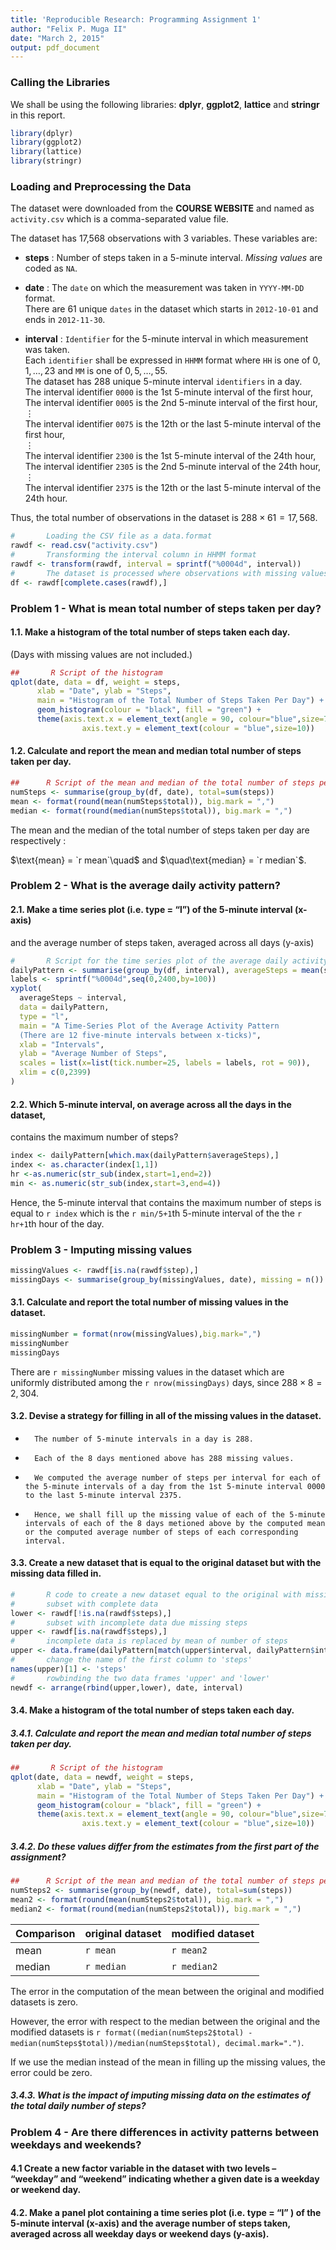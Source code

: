 ```yaml
---
title: 'Reproducible Research: Programming Assignment 1'
author: "Felix P. Muga II"
date: "March 2, 2015"
output: pdf_document
---
```

###     Calling the Libraries

We shall be using the following libraries: **dplyr**, **ggplot2**, **lattice** and **stringr** in this report.
        
```r
library(dplyr)
library(ggplot2)
library(lattice)
library(stringr)
```


###      Loading and Preprocessing the Data

The dataset were downloaded from the **COURSE WEBSITE** and named as `activity.csv` which is a comma-separated value file.

The dataset has 17,568 observations with 3 variables. These variables are:

* **steps** : Number of steps taken in a 5-minute interval.  *Missing values* are coded as `NA`.

* **date** :  The `date` on which the measurement was taken in `YYYY-MM-DD` format.  
There are 61 unique `dates` in the dataset which starts in `2012-10-01` and ends in `2012-11-30`.

* **interval** : `Identifier` for the 5-minute interval in which measurement was taken.  
Each `identifier` shall be expressed in `HHMM` format where `HH` is one of  $0,1,\ldots,23$ and `MM` is one of $0, 5,\ldots, 55$.   
The dataset has 288 unique 5-minute interval `identifiers` in a day.  
The interval identifier `0000` is the 1st 5-minute interval of the first hour,   
The interval identifier `0005` is the 2nd 5-minute interval of the first hour,  
$\vdots$   
The interval identifier `0075` is the 12th or the last 5-minute interval of the first hour,   
$\vdots$   
The interval identifier `2300` is the 1st 5-minute interval of the 24th hour,  
The interval identifier `2305` is the 2nd 5-minute interval of the 24th hour,  
$\vdots$   
The interval identifier `2375` is the 12th or the last 5-minute interval of the 24th hour.  

Thus, the total number of observations in the dataset is $288 \times 61 = 17,568$.


```r
#       Loading the CSV file as a data.format
rawdf <- read.csv("activity.csv")
#       Transforming the interval column in HHMM format
rawdf <- transform(rawdf, interval = sprintf("%0004d", interval))
#       The dataset is processed where observations with missing values are removed.
df <- rawdf[complete.cases(rawdf),]
```


###     Problem 1 - What is mean total number of steps taken per day?

####    1.1.  Make a histogram of the total number of steps taken each day.    
(Days with missing values are not included.)
        
```r
##       R Script of the histogram      
qplot(date, data = df, weight = steps, 
      xlab = "Date", ylab = "Steps", 
      main = "Histogram of the Total Number of Steps Taken Per Day") + 
      geom_histogram(colour = "black", fill = "green") + 
      theme(axis.text.x = element_text(angle = 90, colour="blue",size=7),
                axis.text.y = element_text(colour = "blue",size=10))
```

####    1.2. Calculate and report the mean and median total number of steps taken per day.
        
```r
##      R Script of the mean and median of the total number of steps per day
numSteps <- summarise(group_by(df, date), total=sum(steps))
mean <- format(round(mean(numSteps$total)), big.mark = ",")
median <- format(round(median(numSteps$total)), big.mark = ",")
```
The mean and the median of the total number of steps taken per day are
respectively : 

$\text{mean} = `r mean`\quad$   and   $\quad\text{median} = `r median`$.

### Problem 2 - What is the average daily activity pattern?

####    2.1.  Make a time series plot (i.e. type = "l") of the 5-minute interval (x-axis) 
and the average number of steps taken, averaged across all days (y-axis)
```r
#       R Script for the time series plot of the average daily activity pattern
dailyPattern <- summarise(group_by(df, interval), averageSteps = mean(steps)) 
labels <- sprintf("%0004d",seq(0,2400,by=100))
xyplot(
  averageSteps ~ interval,
  data = dailyPattern,
  type = "l",
  main = "A Time-Series Plot of the Average Activity Pattern
  (There are 12 five-minute intervals between x-ticks)",
  xlab = "Intervals",
  ylab = "Average Number of Steps",
  scales = list(x=list(tick.number=25, labels = labels, rot = 90)),
  xlim = c(0,2399)
)
```

####    2.2.  Which 5-minute interval, on average across all the days in the dataset, 
contains the maximum number of steps?


```r
index <- dailyPattern[which.max(dailyPattern$averageSteps),]
index <- as.character(index[1,1])
hr <-as.numeric(str_sub(index,start=1,end=2))
min <- as.numeric(str_sub(index,start=3,end=4))
```
Hence, the 5-minute interval that contains the maximum number of steps is equal to `r index` which is the `r min/5+1`th 5-minute interval of the the `r hr+1`th hour of the day.


###     Problem 3 - Imputing missing values

```r
missingValues <- rawdf[is.na(rawdf$step),]
missingDays <- summarise(group_by(missingValues, date), missing = n())
```

####    3.1. Calculate and report the total number of missing values in the dataset.

```r
missingNumber = format(nrow(missingValues),big.mark=",")
missingNumber
missingDays
```
There are `r missingNumber` missing values in the dataset which are uniformly distributed among the `r nrow(missingDays)` days, since $288 \times 8 = 2,304$. 


####    3.2. Devise a strategy for filling in all of the missing values in the dataset. 
   
*       The number of 5-minute intervals in a day is 288.

*       Each of the 8 days mentioned above has 288 missing values.

*       We computed the average number of steps per interval for each of the 5-minute intervals of a day from the 1st 5-minute interval 0000 to the last 5-minute interval 2375.

*       Hence, we shall fill up the missing value of each of the 5-minute intervals of each of the 8 days metioned above by the computed mean or the computed average number of steps of each corresponding interval.


####     3.3. Create a new dataset that is equal to the original dataset but with the missing data filled in.

```r
#       R code to create a new dataset equal to the original with missing data supplied.
#       subset with complete data
lower <- rawdf[!is.na(rawdf$steps),]
#       subset with incomplete data due missing steps
upper <- rawdf[is.na(rawdf$steps),]
#       incomplete data is replaced by mean of number of steps 
upper <- data.frame(dailyPattern[match(upper$interval, dailyPattern$interval),2],select(upper, -steps))
#       change the name of the first column to 'steps'     
names(upper)[1] <- 'steps'
#       rowbinding the two data frames 'upper' and 'lower'
newdf <- arrange(rbind(upper,lower), date, interval)
```

####     3.4. Make a histogram of the total number of steps taken each day.

#####   3.4.1. Calculate and report the mean and median total number of steps taken per day. 

```r
##       R Script of the histogram      
qplot(date, data = newdf, weight = steps, 
      xlab = "Date", ylab = "Steps", 
      main = "Histogram of the Total Number of Steps Taken Per Day") + 
      geom_histogram(colour = "black", fill = "green") + 
      theme(axis.text.x = element_text(angle = 90, colour="blue",size=7),
                axis.text.y = element_text(colour = "blue",size=10))
```

#####   3.4.2. Do these values differ from the estimates from the first part of the assignment? 
```r
##      R Script of the mean and median of the total number of steps per day
numSteps2 <- summarise(group_by(newdf, date), total=sum(steps))
mean2 <- format(round(mean(numSteps2$total)), big.mark = ",")
median2 <- format(round(median(numSteps2$total)), big.mark = ",")
```                  

Comparison | original dataset | modified dataset              
--------|------------------|-----------------          
mean    |     `r mean`     |  `r mean2`                     |                  |                                   
median  |   `r median`     |  `r median2`                    

The error in the computation of the mean between the original  and modified datasets is zero.

However, the error with respect to the median between the original and the modified datasets is 
`r format((median(numSteps2$total) - 
median(numSteps$total))/median(numSteps$total), decimal.mark=".")`.

If we use the median instead of the mean in filling up the missing values,
the error could be zero.


#####   3.4.3. What is the impact of imputing missing data on the estimates of the total daily number of steps?


###     Problem 4 - Are there differences in activity patterns between weekdays and weekends?

####    4.1    Create a new factor variable in the dataset with two levels – “weekday” and “weekend” indicating whether a given date is a weekday or weekend day.

####    4.2.    Make a panel plot containing a time series plot (i.e. type = "l" ) of the 5-minute interval (x-axis) and the average number of steps taken, averaged across all weekday days or weekend days (y-axis). 



